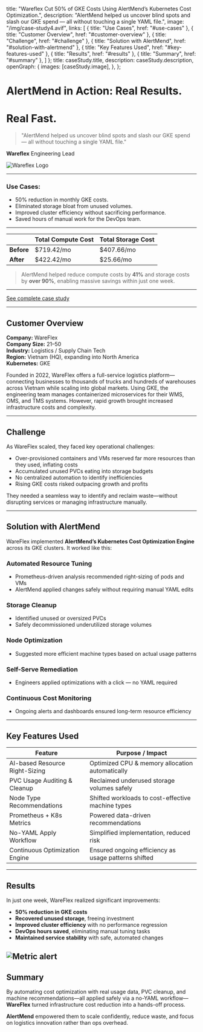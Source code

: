 
  title: "Wareflex Cut 50% of GKE Costs Using AlertMend’s Kubernetes Cost Optimization.",
  description: "AlertMend helped us uncover blind spots and slash our GKE spend — all without touching a single YAML file.",
  image:
    "/img/case-study4.avif",
  links: [
  { title: "Use Cases", href: "#use-cases" },
  { title: "Customer Overview", href: "#customer-overview" },
  { title: "Challenge", href: "#challenge" },
  { title: "Solution with AlertMend", href: "#solution-with-alertmend" },
  { title: "Key Features Used", href: "#key-features-used" },
  { title: "Results", href: "#results" },
  { title: "Summary", href: "#summary" },
]
};
  title: caseStudy.title,
  description: caseStudy.description,
  openGraph: {
    images: [caseStudy.image],
  },
};


# AlertMend in Action: Real Results.
# Real Fast.

> "AlertMend helped us uncover blind spots and slash our GKE spend — all without touching a single YAML file."

**Wareflex**
Engineering Lead

![Wareflex Logo](/img/wareflex-logo.svg)

---

### <span id="use-cases" />Use Cases:

* 50% reduction in monthly GKE costs.
* Eliminated storage bloat from unused volumes.
* Improved cluster efficiency without sacrificing performance.
* Saved hours of manual work for the DevOps team.

---


|            |**Total Compute Cost** | **Total Storage Cost** |
|------------|------------------------|-------------------------|
| **Before** | $719.42/mo             | $407.66/mo              |
| **After**  | $422.42/mo             | $25.66/mo               |

> AlertMend helped reduce compute costs by **41%** and storage costs by **over 90%**, enabling massive savings within just one week.


---

[See complete case study](https://docs.google.com/document/d/12ARCUZnEbxZXSf5BSToIXrfQnlzDCOX62Ij1O0J7rlg/edit?usp=sharing)

---

## <span id="customer-overview" /> Customer Overview

**Company:** WareFlex  
**Company Size:** 21–50  
**Industry:** Logistics / Supply Chain Tech  
**Region:** Vietnam (HQ), expanding into North America  
**Kubernetes:** GKE

Founded in 2022, WareFlex offers a full-service logistics platform—connecting businesses to thousands of trucks and hundreds of warehouses across Vietnam while scaling into global markets. Using GKE, the engineering team manages containerized microservices for their WMS, OMS, and TMS systems. However, rapid growth brought increased infrastructure costs and complexity.

---

## <span id="challenge" /> Challenge

As WareFlex scaled, they faced key operational challenges:
- Over-provisioned containers and VMs reserved far more resources than they used, inflating costs  
- Accumulated unused PVCs eating into storage budgets  
- No centralized automation to identify inefficiencies  
- Rising GKE costs risked outpacing growth and profits  

They needed a seamless way to identify and reclaim waste—without disrupting services or managing infrastructure manually.

---

## <span id="solution-with-alertmend" /> Solution with AlertMend

WareFlex implemented **AlertMend’s Kubernetes Cost Optimization Engine** across its GKE clusters. It worked like this:

### Automated Resource Tuning
- Prometheus-driven analysis recommended right-sizing of pods and VMs  
- AlertMend applied changes safely without requiring manual YAML edits

### Storage Cleanup
- Identified unused or oversized PVCs  
- Safely decommissioned underutilized storage volumes

### Node Optimization
- Suggested more efficient machine types based on actual usage patterns

### Self-Serve Remediation
- Engineers applied optimizations with a click — no YAML required

### Continuous Cost Monitoring
- Ongoing alerts and dashboards ensured long-term resource efficiency

---

## <span id="key-features-used" /> Key Features Used

| Feature                        | Purpose / Impact                                        |
|-------------------------------|----------------------------------------------------------|
| AI-based Resource Right-Sizing| Optimized CPU & memory allocation automatically         |
| PVC Usage Auditing & Cleanup  | Reclaimed underused storage volumes safely              |
| Node Type Recommendations     | Shifted workloads to cost-effective machine types        |
| Prometheus + K8s Metrics      | Powered data-driven recommendations                     |
| No-YAML Apply Workflow        | Simplified implementation, reduced risk                  |
| Continuous Optimization Engine| Ensured ongoing efficiency as usage patterns shifted     |

---

## <span id="results" /> Results

In just one week, WareFlex realized significant improvements:
- **50% reduction in GKE costs**  
- **Recovered unused storage**, freeing investment  
- **Improved cluster efficiency** with no performance regression  
- **DevOps hours saved**, eliminating manual tuning tasks  
- **Maintained service stability** with safe, automated changes

![Metric alert](/img/matric-image.png)
---

## <span id="summary" /> Summary

By automating cost optimization with real usage data, PVC cleanup, and machine recommendations—all applied safely via a no-YAML workflow—**WareFlex** turned infrastructure cost reduction into a hands-off process.

**AlertMend** empowered them to scale confidently, reduce waste, and focus on logistics innovation rather than ops overhead.
